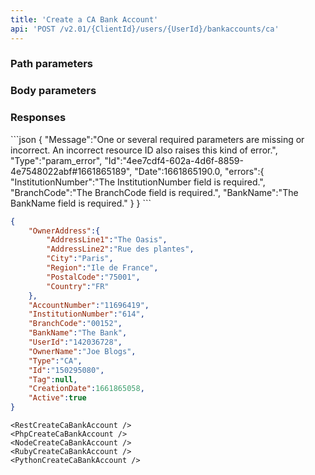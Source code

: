 ```yaml
---
title: 'Create a CA Bank Account'  
api: 'POST /v2.01/{ClientId}/users/{UserId}/bankaccounts/ca'  
---
```


  

### Path parameters  

<UserId1 />  

### Body parameters  

<OwnerAddress />  

<AccountNumber />  

<InstitutionNumber />  

<BranchCode />  

<BankName />  

<OwnerName />  

<Tag4 />  

### Responses  

<Accordion title="200">  

<OwnerAddressResponse />  

<AccountNumberResponse />  

<InstitutionNumberResponse />  

<BranchCodeResponse />  

<BankName2Response />  

<UserId1Response />  

<OwnerNameResponse />  

<Type5Response />  

<IdResponse />  

<Tag4Response />  

<CreationDateResponse />  

<ActiveResponse /></Accordion>

<Accordion title="400 - Missing parameters">
```json
{
    "Message":"One or several required parameters are missing or incorrect. An incorrect resource ID also raises this kind of error.",
    "Type":"param_error",
    "Id":"4ee7cdf4-602a-4d6f-8859-4e7548022abf#1661865189",
    "Date":1661865190.0,
    "errors":{
        "InstitutionNumber":"The InstitutionNumber field is required.",
        "BranchCode":"The BranchCode field is required.",
        "BankName":"The BankName field is required."
    }
}  
 ```  
</Accordion>

<ResponseExample>  

```json 200  
{
    "OwnerAddress":{
        "AddressLine1":"The Oasis",
        "AddressLine2":"Rue des plantes",
        "City":"Paris",
        "Region":"Ile de France",
        "PostalCode":"75001",
        "Country":"FR"
    },
    "AccountNumber":"11696419",
    "InstitutionNumber":"614",
    "BranchCode":"00152",
    "BankName":"The Bank",
    "UserId":"142036728",
    "OwnerName":"Joe Blogs",
    "Type":"CA",
    "Id":"150295080",
    "Tag":null,
    "CreationDate":1661865058,
    "Active":true
}  
 ```  

</ResponseExample>  

<RequestExample>  
  
    <RestCreateCaBankAccount />
    <PhpCreateCaBankAccount />
    <NodeCreateCaBankAccount />
    <RubyCreateCaBankAccount />
    <PythonCreateCaBankAccount />

</RequestExample>